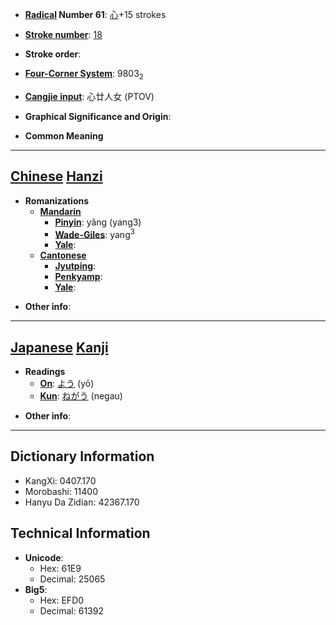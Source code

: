 * '''[[Wiktionary:Chinese radical index| Radical]] Number 61''': [[Wiktionary:Chinese radical index 心|心]]+15 strokes

* '''[[Wiktionary:Chinese total strokes index|Stroke number]]''': [[Wiktionary:Chinese total strokes index 18|18]]

* '''Stroke order''': 

* '''[[Wiktionary:Chinese four corner index|Four-Corner System]]''': 9803<sub>2</sub>

* '''[[Wiktionary:Chinese Cangjie index|Cangjie input]]''': 心廿人女 (PTOV)

* '''Graphical Significance and Origin''': 

* '''Common Meaning'''

----

== [[Chinese]] [[Hanzi]] ==

* '''Romanizations'''
** '''[[Mandarin]]'''
*** '''[[Pinyin]]''': yǎng (yang3)
*** '''[[Wade-Giles]]''': yang<sup>3</sup>
*** '''[[Yale]]''': 
** '''[[Cantonese]]'''
*** '''[[Jyutping]]''':
*** '''[[Penkyamp]]''': 
*** '''[[Yale]]''': 

* '''Other info''': 

----

== [[Japanese]] [[Kanji]] ==

* '''Readings'''
** '''[[On]]''': [[よう]] (yō)
** '''[[Kun]]''': [[ねがう]] (negau)

* '''Other info''':  

----

== Dictionary Information ==

* KangXi: 0407.170
* Morobashi: 11400
* Hanyu Da Zidian: 42367.170

== Technical Information ==

* '''Unicode''':
** Hex: 61E9
** Decimal: 25065
* '''Big5''':
** Hex: EFD0
** Decimal: 61392